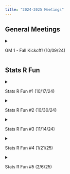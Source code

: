 ```yaml
---
title: "2024-2025 Meetings"
---
```


## General Meetings

<!--- GM #1 --->
<details>
  <summary> <p> GM 1 - Fall Kickoff! (10/09/24) </p> </summary>
  - Slides: <a href="../Files/GM_24_25/gm1slides.pdf" target="_blank">[gm1.pdf]</a> (Click to download) <br>
</details>

## Stats R Fun

<!--- Stats R Fun #1 --->
<details>
  <summary> <p> Stats R Fun #1 (10/17/24) </p> </summary>
  - Slides: <a href="../Files/Workshops_24_25/STATSRFUN1/Stats_R_Fun_1.pdf" target="_blank">[StatsRFun1.pdf]</a> (Click to download) <br>
  - Worksheet: <a href="../Files/Workshops_24_25/STATSRFUN1/Intro_to_Python_+_Data.ipynb" target="_blank">[IntrotoPython.pdf]</a> (Click to download) <br>
  - Answer Key: <a href="../Files/Workshops_24_25/STATSRFUN1/ANSWERS_Intro_to_Python_+_Data.ipynb" target="_blank">[IntrotoPythonAnswers.pdf]</a> (Click to download) <br>
</details>

<!--- Stats R Fun #2 --->
<details>
  <summary> <p> Stats R Fun #2 (10/30/24) </p> </summary>
  - Slides: <a href="../Files/Workshops_24_25/STATSRFUN2/Stats_R_Fun_2.pdf" target="_blank">[StatsRFun2.pdf]</a> (Click to download) <br>
  - Worksheet: <a href="../Files/Workshops_24_25/STATSRFUN2/Intro_to_NumPy_and_Pandas.ipynb" target="_blank">[NumpyAndPandas.pdf]</a> (Click to download) <br>
  - Answer Key: <a href="../Files/Workshops_24_25/STATSRFUN2/ANSWERS_Intro_to_NumPy_and_Pandas.ipynb" target="_blank">[NumpyAndPandasAnswers.pdf]</a> (Click to download) <br>
</details>

<!--- Stats R Fun #3 --->
<details>
  <summary> <p> Stats R Fun #3 (11/14/24) </p> </summary>
  - Slides: <a href="https://docs.google.com/presentation/d/1vVLo4vMJTt4NX_7otyviiV-oqXS7wtzhoQHrocOSvts/edit?usp=sharing" target="_blank">[Click Here]</a> (Opens in a New Tab) <br>
  - Worksheet w/ Solutions: <a href="../Files/Workshops_24_25/STATSRFUN3/Visualizations_Solutions.ipynb" target="_blank">[Data Visualization]</a> (Click to download) <br>
</details>

<!--- Stats R Fun #4 --->
<details>
  <summary> <p> Stats R Fun #4 (1/21/25) </p> </summary>
  - Slides: <a href="../Files/Workshops_24_25/STATSRFUN4/statsrfun4.pdf" target="_blank">[statsrfun4.pdf]</a> (Click to download) <br>
  - Worksheet: <a href="../Files/Workshops_24_25/STATSRFUN4/Data_Cleaning_Workshop.ipynb" target="_blank">[Data Cleaning Workshop]</a> (Click to download) <br>
  - Answer Key: <a href="../Files/Workshops_24_25/STATSRFUN4/Data_Cleaning_ANSWERS.ipynb" target="_blank">[Data Cleaning Answers]</a> (Click to download) <br>
</details>

<!--- Stats R Fun #5 --->
<details>
  <summary> <p> Stats R Fun #5 (2/6/25) </p> </summary>
  - Slides: <a href="../Files/Workshops_24_25/STATSRFUN5/statsrfun5.pdf" target="_blank">[statsrfun4.pdf]</a> (Click to download) <br>
  - Worksheet: <a href="../Files/Workshops_24_25/STATSRFUN5/Modeling.ipynb" target="_blank">[Modeling Workshop]</a> (Click to download) <br>
</details>